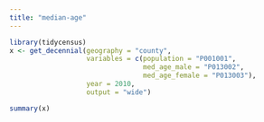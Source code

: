 ```yaml
---
title: "median-age"
---
```


```r
library(tidycensus)
x <- get_decennial(geography = "county", 
                   variables = c(population = "P001001", 
                                 med_age_male = "P013002", 
                                 med_age_female = "P013003"), 
                   year = 2010, 
                   output = "wide")
```

```r
summary(x)
```

